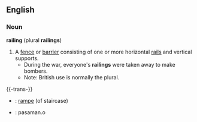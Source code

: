 ==English==
===Noun===
'''railing''' (plural '''railings''')
#A [[fence]] or [[barrier]] consisting of one or more horizontal [[rail]]s and vertical supports.
#* During the war, everyone's '''railings''' were taken away to make bombers.
#*Note: British use is normally the plural.

{{-trans-}}

* {{fr}} : [[rampe]] (of staircase)
* {{io}} : pasaman.o